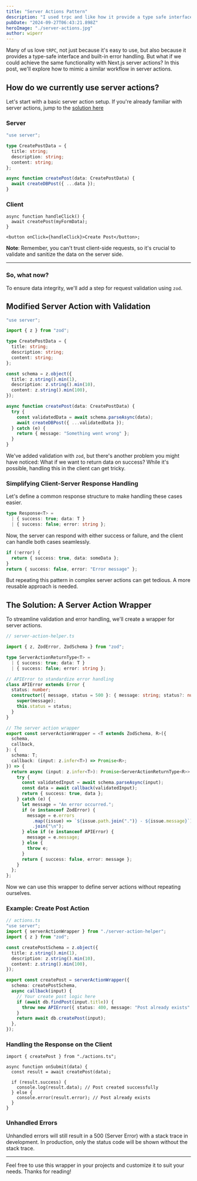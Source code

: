 ```yaml
---
title: "Server Actions Pattern"
description: "I used trpc and like how it provide a type safe interface and error handling. But can we achieve same thing with server actions?"
pubDate: "2024-09-27T06:43:21.898Z"
heroImage: "./server-actions.jpg"
author: wiperr
---
```


Many of us love `tRPC`, not just because it's easy to use, but also because it provides a type-safe interface and built-in error handling. But what if we could achieve the same functionality with Next.js server actions? In this post, we'll explore how to mimic a similar workflow in server actions.

## How do we currently use server actions?

Let's start with a basic server action setup. If you're already familiar with server actions, jump to the [solution here](#the-solution-a-server-action-wrapper)

### **Server**

```ts
"use server";

type CreatePostData = {
  title: string;
  description: string;
  content: string;
};

async function createPost(data: CreatePostData) {
  await createDBPost({ ...data });
}
```

### **Client**

```tsx
async function handleClick() {
  await createPost(myFormData);
}

<button onClick={handleClick}>Create Post</button>;
```

**Note**: Remember, you can't trust client-side requests, so it's crucial to validate and sanitize the data on the server side.

---

### So, what now?

To ensure data integrity, we'll add a step for request validation using `zod`.

## Modified Server Action with Validation

```ts
"use server";

import { z } from "zod";

type CreatePostData = {
  title: string;
  description: string;
  content: string;
};

const schema = z.object({
  title: z.string().min(1),
  description: z.string().min(10),
  content: z.string().min(100),
});

async function createPost(data: CreatePostData) {
  try {
    const validatedData = await schema.parseAsync(data);
    await createDBPost({ ...validatedData });
  } catch (e) {
    return { message: "Something went wrong" };
  }
}
```

We've added validation with `zod`, but there's another problem you might have noticed: What if we want to return data on success? While it's possible, handling this in the client can get tricky.

### Simplifying Client-Server Response Handling

Let's define a common response structure to make handling these cases easier.

```ts
type Response<T> =
  | { success: true; data: T }
  | { success: false; error: string };
```

Now, the server can respond with either success or failure, and the client can handle both cases seamlessly.

```ts
if (!error) {
  return { success: true, data: someData };
}
return { success: false, error: "Error message" };
```

But repeating this pattern in complex server actions can get tedious. A more reusable approach is needed.

## The Solution: A Server Action Wrapper

To streamline validation and error handling, we'll create a wrapper for server actions.

```ts
// server-action-helper.ts

import { z, ZodError, ZodSchema } from "zod";

type ServerActionReturnType<T> =
  | { success: true; data: T }
  | { success: false; error: string };

// APIError to standardize error handling
class APIError extends Error {
  status: number;
  constructor({ message, status = 500 }: { message: string; status?: number }) {
    super(message);
    this.status = status;
  }
}

// The server action wrapper
export const serverActionWrapper = <T extends ZodSchema, R>({
  schema,
  callback,
}: {
  schema: T;
  callback: (input: z.infer<T>) => Promise<R>;
}) => {
  return async (input: z.infer<T>): Promise<ServerActionReturnType<R>> => {
    try {
      const validatedInput = await schema.parseAsync(input);
      const data = await callback(validatedInput);
      return { success: true, data };
    } catch (e) {
      let message = "An error occurred.";
      if (e instanceof ZodError) {
        message = e.errors
          .map((issue) => `${issue.path.join(".")} - ${issue.message}`)
          .join("\n");
      } else if (e instanceof APIError) {
        message = e.message;
      } else {
        throw e;
      }
      return { success: false, error: message };
    }
  };
};
```

Now we can use this wrapper to define server actions without repeating ourselves.

### Example: Create Post Action

```ts
// actions.ts
"use server";
import { serverActionWrapper } from "./server-action-helper";
import { z } from "zod";

const createPostSchema = z.object({
  title: z.string().min(1),
  description: z.string().min(10),
  content: z.string().min(100),
});

export const createPost = serverActionWrapper({
  schema: createPostSchema,
  async callback(input) {
    // Your create post logic here
    if (await db.findPost(input.title)) {
      throw new APIError({ status: 400, message: "Post already exists" });
    }
    return await db.createPost(input);
  },
});
```

### Handling the Response on the Client

```tsx
import { createPost } from "./actions.ts";

async function onSubmit(data) {
  const result = await createPost(data);

  if (result.success) {
    console.log(result.data); // Post created successfully
  } else {
    console.error(result.error); // Post already exists
  }
}
```

### Unhandled Errors

Unhandled errors will still result in a 500 (Server Error) with a stack trace in development. In production, only the status code will be shown without the stack trace.

---

Feel free to use this wrapper in your projects and customize it to suit your needs. Thanks for reading!
